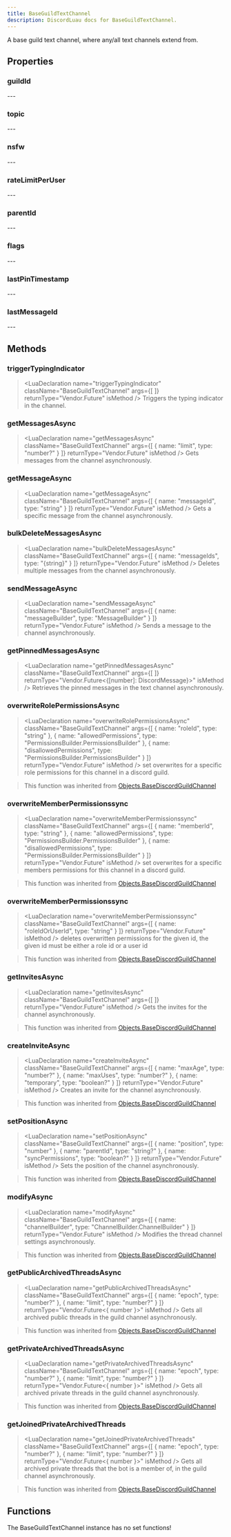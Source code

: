```yaml
---
title: BaseGuildTextChannel
description: DiscordLuau docs for BaseGuildTextChannel.
---
```

[//]: # (This file was automatically compiled through the Generator luau code under this repository)
[//]: # (if you want to edit the documentation of discord-luau, please write changes)
[//]: # (to the discord-luau repository itself, we extract the comments from discord-luau and translate)
[//]: # (them into markdown files that Nextra can interpret!)

[//]: # (----- DOCUMENT IMPORTS ----- )


[//]: # (----- DOCUMENT DESCRIPTION ----- )

A base guild text channel, where any/all text channels extend from.

[//]: # (----- DOCUMENT PROPERTIES ----- )

## Properties

### guildId

<LuaProperty name="BaseGuildTextChannel.guildId" type="string" />
---
	
### topic

<LuaProperty name="BaseGuildTextChannel.topic" type="string" />
---
	
### nsfw

<LuaProperty name="BaseGuildTextChannel.nsfw" type="boolean" />
---
	
### rateLimitPerUser

<LuaProperty name="BaseGuildTextChannel.rateLimitPerUser" type="number" />
---
	
### parentId

<LuaProperty name="BaseGuildTextChannel.parentId" type="string" />
---
	
### flags

<LuaProperty name="BaseGuildTextChannel.flags" type="number" />
---
	
### lastPinTimestamp

<LuaProperty name="BaseGuildTextChannel.lastPinTimestamp" type="string" />
---
	
### lastMessageId

<LuaProperty name="BaseGuildTextChannel.lastMessageId" type="string?" />
---
	

[//]: # (----- DOCUMENT METHODS ----- )

## Methods

### triggerTypingIndicator

> <LuaDeclaration name="triggerTypingIndicator" className="BaseGuildTextChannel" args={[  ]} returnType="Vendor.Future" isMethod />
Triggers the typing indicator in the channel.
### getMessagesAsync

> <LuaDeclaration name="getMessagesAsync" className="BaseGuildTextChannel" args={[ { name: "limit", type: "number?" } ]} returnType="Vendor.Future" isMethod />
Gets messages from the channel asynchronously.
### getMessageAsync

> <LuaDeclaration name="getMessageAsync" className="BaseGuildTextChannel" args={[ { name: "messageId", type: "string" } ]} returnType="Vendor.Future" isMethod />
Gets a specific message from the channel asynchronously.
### bulkDeleteMessagesAsync

> <LuaDeclaration name="bulkDeleteMessagesAsync" className="BaseGuildTextChannel" args={[ { name: "messageIds", type: "{string}" } ]} returnType="Vendor.Future" isMethod />
Deletes multiple messages from the channel asynchronously.
### sendMessageAsync

> <LuaDeclaration name="sendMessageAsync" className="BaseGuildTextChannel" args={[ { name: "messageBuilder", type: "MessageBuilder" } ]} returnType="Vendor.Future" isMethod />
Sends a message to the channel asynchronously.
### getPinnedMessagesAsync

> <LuaDeclaration name="getPinnedMessagesAsync" className="BaseGuildTextChannel" args={[  ]} returnType="Vendor.Future<{[number]: DiscordMessage}>" isMethod />
Retrieves the pinned messages in the text channel asynchronously.
### overwriteRolePermissionsAsync

> <LuaDeclaration name="overwriteRolePermissionsAsync" className="BaseGuildTextChannel" args={[ { name: "roleId", type: "string" }, { name: "allowedPermissions", type: "PermissionsBuilder.PermissionsBuilder" }, { name: "disallowedPermissions", type: "PermissionsBuilder.PermissionsBuilder" } ]} returnType="Vendor.Future" isMethod />
set overwrites for a specific role permissions for this channel in a discord guild.

> This function was inherited from [Objects.BaseDiscordGuildChannel](Objects.BaseDiscordGuildChannel)
### overwriteMemberPermissionssync

> <LuaDeclaration name="overwriteMemberPermissionssync" className="BaseGuildTextChannel" args={[ { name: "memberId", type: "string" }, { name: "allowedPermissions", type: "PermissionsBuilder.PermissionsBuilder" }, { name: "disallowedPermissions", type: "PermissionsBuilder.PermissionsBuilder" } ]} returnType="Vendor.Future" isMethod />
set overwrites for a specific members permissions for this channel in a discord guild.

> This function was inherited from [Objects.BaseDiscordGuildChannel](Objects.BaseDiscordGuildChannel)
### overwriteMemberPermissionssync

> <LuaDeclaration name="overwriteMemberPermissionssync" className="BaseGuildTextChannel" args={[ { name: "roleIdOrUserId", type: "string" } ]} returnType="Vendor.Future" isMethod />
deletes overwritten permissions for the given id, the given id must be either a role id or a user id

> This function was inherited from [Objects.BaseDiscordGuildChannel](Objects.BaseDiscordGuildChannel)
### getInvitesAsync

> <LuaDeclaration name="getInvitesAsync" className="BaseGuildTextChannel" args={[  ]} returnType="Vendor.Future" isMethod />
Gets the invites for the channel asynchronously.

> This function was inherited from [Objects.BaseDiscordGuildChannel](Objects.BaseDiscordGuildChannel)
### createInviteAsync

> <LuaDeclaration name="createInviteAsync" className="BaseGuildTextChannel" args={[ { name: "maxAge", type: "number?" }, { name: "maxUses", type: "number?" }, { name: "temporary", type: "boolean?" } ]} returnType="Vendor.Future" isMethod />
Creates an invite for the channel asynchronously.

> This function was inherited from [Objects.BaseDiscordGuildChannel](Objects.BaseDiscordGuildChannel)
### setPositionAsync

> <LuaDeclaration name="setPositionAsync" className="BaseGuildTextChannel" args={[ { name: "position", type: "number" }, { name: "parentId", type: "string?" }, { name: "syncPermissions", type: "boolean?" } ]} returnType="Vendor.Future" isMethod />
Sets the position of the channel asynchronously.

> This function was inherited from [Objects.BaseDiscordGuildChannel](Objects.BaseDiscordGuildChannel)
### modifyAsync

> <LuaDeclaration name="modifyAsync" className="BaseGuildTextChannel" args={[ { name: "channelBuilder", type: "ChannelBuilder.ChannelBuilder" } ]} returnType="Vendor.Future<unknown>" isMethod />
Modifies the thread channel settings asynchronously.

> This function was inherited from [Objects.BaseDiscordGuildChannel](Objects.BaseDiscordGuildChannel)
### getPublicArchivedThreadsAsync

> <LuaDeclaration name="getPublicArchivedThreadsAsync" className="BaseGuildTextChannel" args={[ { name: "epoch", type: "number?" }, { name: "limit", type: "number?" } ]} returnType="Vendor.Future<{ number }>" isMethod />
Gets all archived public threads in the guild channel asynchronously.

> This function was inherited from [Objects.BaseDiscordGuildChannel](Objects.BaseDiscordGuildChannel)
### getPrivateArchivedThreadsAsync

> <LuaDeclaration name="getPrivateArchivedThreadsAsync" className="BaseGuildTextChannel" args={[ { name: "epoch", type: "number?" }, { name: "limit", type: "number?" } ]} returnType="Vendor.Future<{ number }>" isMethod />
Gets all archived private threads in the guild channel asynchronously.

> This function was inherited from [Objects.BaseDiscordGuildChannel](Objects.BaseDiscordGuildChannel)
### getJoinedPrivateArchivedThreads

> <LuaDeclaration name="getJoinedPrivateArchivedThreads" className="BaseGuildTextChannel" args={[ { name: "epoch", type: "number?" }, { name: "limit", type: "number?" } ]} returnType="Vendor.Future<{ number }>" isMethod />
Gets all archived private threads that the bot is a member of, in the guild channel asynchronously.

> This function was inherited from [Objects.BaseDiscordGuildChannel](Objects.BaseDiscordGuildChannel)

[//]: # (----- DOCUMENT FUNCTIONS ----- )

## Functions

The BaseGuildTextChannel instance has no set functions!

